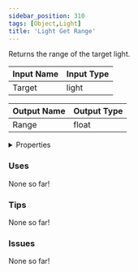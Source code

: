 ```yaml
---
sidebar_position: 310
tags: [Object,Light]
title: 'Light Get Range'
---
```


Returns the range of the target light.




<EsbSvg />

| Input Name | Input Type |
|-----------|-----------|
| Target | light |

| Output Name | Output Type |
|-----------|-----------|
| Range | float |


<details>
  <summary>Properties</summary>
  <div>
    <div>
    <table>
      <thead>
        <tr>
          <th>Is beta required?</th>
          <th>❌</th>
        </tr>
        <tr>
          <th>Is this chip a trolling risk?</th>
          <th>❌</th>
        </tr>
        <tr>
          <th>Is this chip a role assignment risk?</th>
          <th>❌</th>
        </tr>
        <tr>
          <th>Chip UUID</th>
          <th>e218e55a-3307-4839-a3d4-b7cc72e1e3bc</th>
        </tr>
      </thead>
    </table>
    </div>
  </div>
</details>

### Uses

None so far!

### Tips

None so far!

### Issues

None so far!